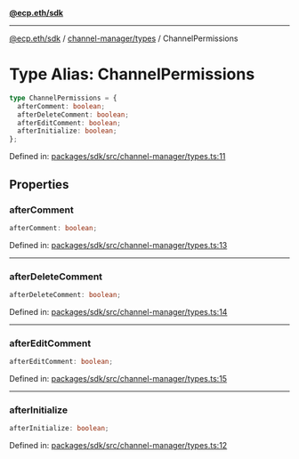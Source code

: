 [**@ecp.eth/sdk**](../../../index.mdx)

***

[@ecp.eth/sdk](/sdk-reference/index.mdx) / [channel-manager/types](/sdk-reference/channel-manager/types/index.mdx) / ChannelPermissions

# Type Alias: ChannelPermissions

```ts
type ChannelPermissions = {
  afterComment: boolean;
  afterDeleteComment: boolean;
  afterEditComment: boolean;
  afterInitialize: boolean;
};
```

Defined in: [packages/sdk/src/channel-manager/types.ts:11](https://github.com/ecp-eth/comments-monorepo/blob/main/packages/sdk/src/channel-manager/types.ts#L11)

## Properties

### afterComment

```ts
afterComment: boolean;
```

Defined in: [packages/sdk/src/channel-manager/types.ts:13](https://github.com/ecp-eth/comments-monorepo/blob/main/packages/sdk/src/channel-manager/types.ts#L13)

***

### afterDeleteComment

```ts
afterDeleteComment: boolean;
```

Defined in: [packages/sdk/src/channel-manager/types.ts:14](https://github.com/ecp-eth/comments-monorepo/blob/main/packages/sdk/src/channel-manager/types.ts#L14)

***

### afterEditComment

```ts
afterEditComment: boolean;
```

Defined in: [packages/sdk/src/channel-manager/types.ts:15](https://github.com/ecp-eth/comments-monorepo/blob/main/packages/sdk/src/channel-manager/types.ts#L15)

***

### afterInitialize

```ts
afterInitialize: boolean;
```

Defined in: [packages/sdk/src/channel-manager/types.ts:12](https://github.com/ecp-eth/comments-monorepo/blob/main/packages/sdk/src/channel-manager/types.ts#L12)
